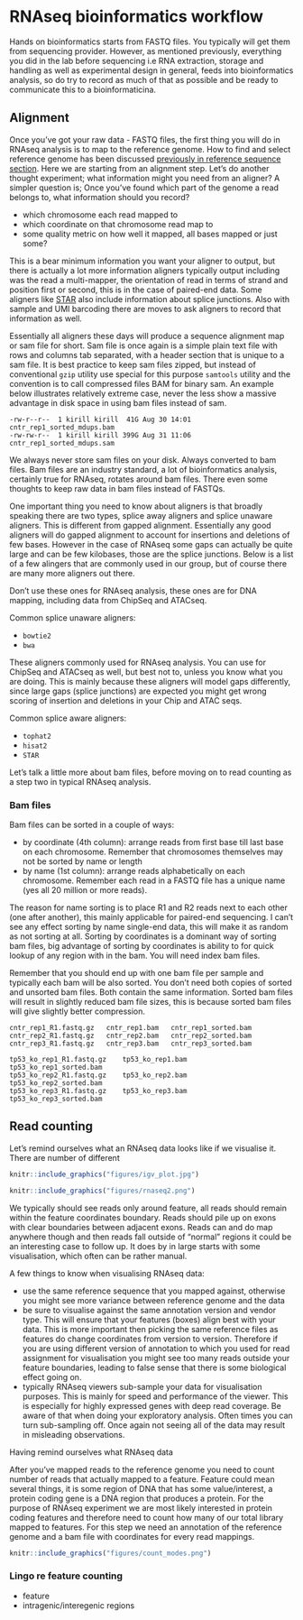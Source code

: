 # RNAseq bioinformatics workflow 

Hands on bioinformatics starts from FASTQ files. You typically will get them from sequencing provider. However, as mentioned previously, everything you did in the lab before sequencing i.e RNA extraction, storage and handling as well as experimental design in general, feeds into bioinformatics analysis, so do try to record as much of that as possible and be ready to communicate this to a bioinformaticina.

## Alignment 

Once you've got your raw data - FASTQ files, the first thing you will do in RNAseq analysis is to map to the reference genome. How to find and select reference genome has been discussed [previously in reference sequence section](#reference-sequence). Here we are starting from an alignment step. Let's do another thought experiment; what information might you need from an aligner? A simpler question is; Once you've found which part of the genome a read belongs to, what information should you record? 

- which chromosome each read mapped to
- which coordinate on that chromosome read map to
- some quality metric on how well it mapped, all bases mapped or just some?

This is a bear minimum information you want your aligner to output, but there is actually a lot more information aligners typically output including was the read a multi-mapper, the orientation of read in terms of strand and position first or second, this is in the case of paired-end data. Some aligners like [STAR](https://github.com/alexdobin/STAR) also include information about splice junctions. Also with sample and UMI barcoding there are moves to ask aligners to record that information as well.

Essentially all aligners these days will produce a sequence alignment map or sam file for short. Sam file is once again is a simple plain text file with rows and columns tab separated, with a header section that is unique to a sam file. It is best practice to keep sam files zipped, but instead of conventional `gzip` utility use special for this purpose `samtools` utility and the convention is to call compressed files BAM for binary sam. An example below illustrates relatively extreme case, never the less show a massive advantage in disk space in using bam files instead of sam. 

```
-rw-r--r--  1 kirill kirill  41G Aug 30 14:01 cntr_rep1_sorted_mdups.bam
-rw-rw-r--  1 kirill kirill 399G Aug 31 11:06 cntr_rep1_sorted_mdups.sam
```

We always never store sam files on your disk. Always converted to bam files. Bam files are an industry standard, a lot of bioinformatics analysis, certainly true for RNAseq, rotates around bam files. There even some thoughts to keep raw data in bam files instead of FASTQs. 

One important thing you need to know about aligners is that broadly speaking there are two types, splice away aligners and splice unaware aligners. This is different from gapped alignment. Essentially any good aligners will do gapped alignment to account for insertions and deletions of few bases. However in the case of RNAseq some gaps can actually be quite large and can be few kilobases, those are the splice junctions. Below is a list of a few alingers that are commonly used in our group, but of course there are many more aligners out there.

Don't use these ones for RNAseq analysis, these ones are for DNA mapping, including data from ChipSeq and ATACseq.

Common splice unaware aligners:

- `bowtie2`
- `bwa`

These aligners commonly used for RNAseq analysis. You can use for ChipSeq and ATACseq as well, but best not to, unless you know what you are doing. This is mainly because these aligners will model gaps differently, since large gaps (splice junctions) are expected you might get wrong scoring of insertion and deletions in your Chip and ATAC seqs.

Common splice aware aligners:

- `tophat2`
- `hisat2`
- `STAR`

Let's talk a little more about bam files, before moving on to read counting as a step two in typical RNAseq analysis.

### Bam files

Bam files can be sorted in a couple of ways:

- by coordinate (4th column): arrange reads from first base till last base on each chromosome. Remember that chromosomes themselves may not be sorted by name or length
- by name (1st column): arrange reads alphabetically on each chromosome. Remember each read in a FASTQ file has a unique name (yes all 20 million or more reads).

The reason for name sorting is to place R1 and R2 reads next to each other (one after another), this mainly applicable for paired-end sequencing. I can't see any effect sorting by name single-end data, this will make it as random as not sorting at all. 
Sorting by coordinates is a dominant way of sorting bam files, big advantage of sorting by coordinates is ability to for quick lookup of any region with in the bam. You will need index bam files.

Remember that you should end up with one bam file per sample and typically each bam will be also sorted. You don't need both copies of sorted and unsorted bam files. Both contain the same information. Sorted bam files will result in slightly reduced bam file sizes, this is because sorted bam files will give slightly better compression. 

```
cntr_rep1_R1.fastq.gz	cntr_rep1.bam	cntr_rep1_sorted.bam
cntr_rep2_R1.fastq.gz	cntr_rep2.bam	cntr_rep2_sorted.bam
cntr_rep3_R1.fastq.gz	cntr_rep3.bam	cntr_rep3_sorted.bam

tp53_ko_rep1_R1.fastq.gz	tp53_ko_rep1.bam	tp53_ko_rep1_sorted.bam
tp53_ko_rep2_R1.fastq.gz	tp53_ko_rep2.bam	tp53_ko_rep2_sorted.bam
tp53_ko_rep3_R1.fastq.gz	tp53_ko_rep3.bam	tp53_ko_rep3_sorted.bam
```

## Read counting

Let's remind ourselves what an RNAseq data looks like if we visualise it. There are number of different 

```r
knitr::include_graphics("figures/igv_plot.jpg")
```

```r
knitr::include_graphics("figures/rnaseq2.png")
```

We typically should see reads only around feature, all reads should remain within the feature coordinates boundary. Reads should pile up on exons with clear boundaries between adjacent exons. Reads can and do map anywhere though and then reads fall outside of "normal" regions it could be an interesting case to follow up. It does by in large starts with some visualisation, which often can be rather manual.

A few things to know when visualising RNAseq data:

- use the same reference sequence that you mapped against, otherwise you might see more variance between reference genome and the data
- be sure to visualise against the same annotation version and vendor type. This will ensure that your features (boxes) align best with your data. This is more important then picking the same reference files as features do change coordinates from version to version. Therefore if you are using different version of annotation to which you used for read assignment for visualisation you might see too many reads outside your feature boundaries, leading to false sense that there is some biological effect going on.
- typically RNAseq viewers sub-sample your data for visualisation purposes. This is mainly for speed and performance of the viewer. This is especially for highly expressed genes with deep read coverage. Be aware of that when doing your exploratory analysis. Often times you can turn sub-sampling off. Once again not seeing all of the data may result in misleading observations.

Having remind ourselves what RNAseq data 

After you've mapped reads to the reference genome you need to count number of reads that actually mapped to a feature. Feature could mean several things, it is some region of DNA that has some value/interest, a protein coding gene is a DNA region that produces a protein. For the purpose of RNAseq experiment we are most likely interested in protein coding features and therefore need to count how many of our total library mapped to features. For this step we need an annotation of the reference genome and a bam file with coordinates for every read mappings.


```r
knitr::include_graphics("figures/count_modes.png")
```

### Lingo re feature counting

- feature
- intragenic/interegenic regions
